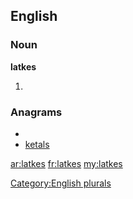 ==English==

===Noun===
'''latkes'''

# {{plural of|[[latke]]}}

===Anagrams===
* {{alphagram|aeklst}}
* [[ketals#English|ketals]]

[[Category:English plurals]]

[[ar:latkes]]
[[fr:latkes]]
[[my:latkes]]